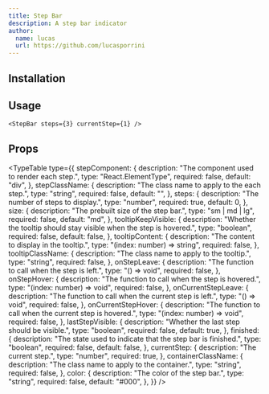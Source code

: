 ```yaml
---
title: Step Bar
description: A step bar indicator
author:
  name: lucas
  url: https://github.com/lucasporrini
---
```


<ComponentPreview name="step-bar-demo" />

## Installation

<ComponentInstallation name="step-bar" />

## Usage

```tsx
<StepBar steps={3} currentStep={1} />
```

## Props

<TypeTable
  type={{
    stepComponent: {
      description: "The component used to render each step.",
      type: "React.ElementType<T>",
      required: false,
      default: "div",
    },
    stepClassName: {
      description: "The class name to apply to the each step.",
      type: "string",
      required: false,
      default: "",
    },
    steps: {
      description: "The number of steps to display.",
      type: "number",
      required: true,
      default: 0,
    },
    size: {
      description: "The prebuilt size of the step bar.",
      type: "sm | md | lg",
      required: false,
      default: "md",
    },
    tooltipKeepVisible: {
      description:
        "Whether the tooltip should stay visible when the step is hovered.",
      type: "boolean",
      required: false,
      default: false,
    },
    tooltipContent: {
      description: "The content to display in the tooltip.",
      type: "(index: number) => string",
      required: false,
    },
    tooltipClassName: {
      description: "The class name to apply to the tooltip.",
      type: "string",
      required: false,
    },
    onStepLeave: {
      description: "The function to call when the step is left.",
      type: "() => void",
      required: false,
    },
    onStepHover: {
      description: "The function to call when the step is hovered.",
      type: "(index: number) => void",
      required: false,
    },
    onCurrentStepLeave: {
      description: "The function to call when the current step is left.",
      type: "() => void",
      required: false,
    },
    onCurrentStepHover: {
      description: "The function to call when the current step is hovered.",
      type: "(index: number) => void",
      required: false,
    },
    lastStepVisible: {
      description: "Whether the last step should be visible.",
      type: "boolean",
      required: false,
      default: true,
    },
    finished: {
      description: "The state used to indicate that the step bar is finished.",
      type: "boolean",
      required: false,
      default: false,
    },
    currentStep: {
      description: "The current step.",
      type: "number",
      required: true,
    },
    containerClassName: {
      description: "The class name to apply to the container.",
      type: "string",
      required: false,
    },
    color: {
      description: "The color of the step bar.",
      type: "string",
      required: false,
      default: "#000",
    },
  }}
/>
